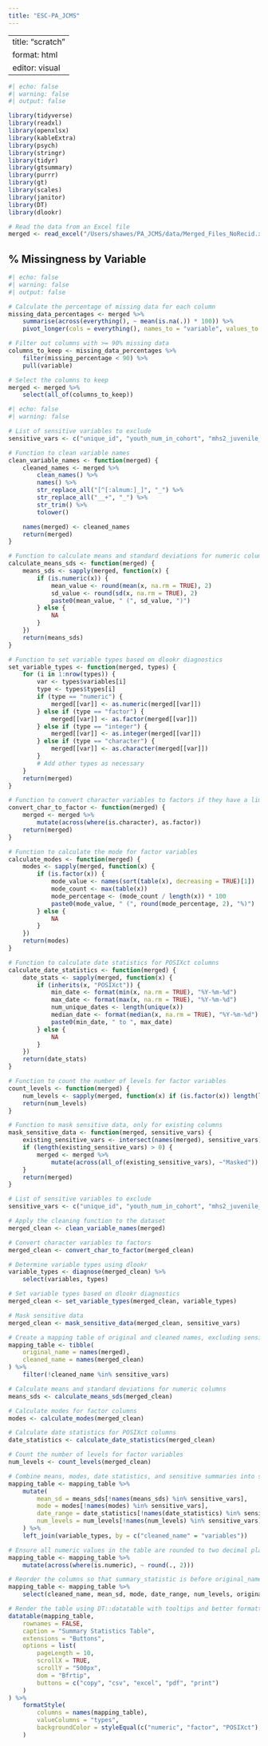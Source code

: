 ```yaml
---
title: "ESC-PA_JCMS"
---
```


---
title: "scratch"
format: html
editor: visual
---


```r
#| echo: false
#| warning: false
#| output: false

library(tidyverse)
library(readxl)
library(openxlsx)
library(kableExtra)
library(psych)
library(stringr)
library(tidyr)
library(gtsummary)
library(purrr)
library(gt)
library(scales)
library(janitor)
library(DT)
library(dlookr)

# Read the data from an Excel file
merged <- read_excel("/Users/shawes/PA_JCMS/data/Merged_Files_NoRecid.xlsx")

```

## % Missingness by Variable
```r
#| echo: false
#| warning: false
#| output: false

# Calculate the percentage of missing data for each column
missing_data_percentages <- merged %>%
    summarise(across(everything(), ~ mean(is.na(.)) * 100)) %>%
    pivot_longer(cols = everything(), names_to = "variable", values_to = "missing_percentage")

# Filter out columns with >= 90% missing data
columns_to_keep <- missing_data_percentages %>%
    filter(missing_percentage < 90) %>%
    pull(variable)

# Select the columns to keep
merged <- merged %>%
    select(all_of(columns_to_keep))


```

```r
#| echo: false
#| warning: false

# List of sensitive variables to exclude
sensitive_vars <- c("unique_id", "youth_num_in_cohort", "mhs2_juvenile_id", "dob", "assessment_po")

# Function to clean variable names
clean_variable_names <- function(merged) {
    cleaned_names <- merged %>%
        clean_names() %>%
        names() %>%
        str_replace_all("[^[:alnum:]_]", "_") %>%
        str_replace_all("__+", "_") %>%
        str_trim() %>%
        tolower()

    names(merged) <- cleaned_names
    return(merged)
}

# Function to calculate means and standard deviations for numeric columns
calculate_means_sds <- function(merged) {
    means_sds <- sapply(merged, function(x) {
        if (is.numeric(x)) {
            mean_value <- round(mean(x, na.rm = TRUE), 2)
            sd_value <- round(sd(x, na.rm = TRUE), 2)
            paste0(mean_value, " (", sd_value, ")")
        } else {
            NA
        }
    })
    return(means_sds)
}

# Function to set variable types based on dlookr diagnostics
set_variable_types <- function(merged, types) {
    for (i in 1:nrow(types)) {
        var <- types$variables[i]
        type <- types$types[i]
        if (type == "numeric") {
            merged[[var]] <- as.numeric(merged[[var]])
        } else if (type == "factor") {
            merged[[var]] <- as.factor(merged[[var]])
        } else if (type == "integer") {
            merged[[var]] <- as.integer(merged[[var]])
        } else if (type == "character") {
            merged[[var]] <- as.character(merged[[var]])
        }
        # Add other types as necessary
    }
    return(merged)
}

# Function to convert character variables to factors if they have a limited number of unique values
convert_char_to_factor <- function(merged) {
    merged <- merged %>%
        mutate(across(where(is.character), as.factor))
    return(merged)
}

# Function to calculate the mode for factor variables
calculate_modes <- function(merged) {
    modes <- sapply(merged, function(x) {
        if (is.factor(x)) {
            mode_value <- names(sort(table(x), decreasing = TRUE)[1])
            mode_count <- max(table(x))
            mode_percentage <- (mode_count / length(x)) * 100
            paste0(mode_value, " (", round(mode_percentage, 2), "%)")
        } else {
            NA
        }
    })
    return(modes)
}

# Function to calculate date statistics for POSIXct columns
calculate_date_statistics <- function(merged) {
    date_stats <- sapply(merged, function(x) {
        if (inherits(x, "POSIXct")) {
            min_date <- format(min(x, na.rm = TRUE), "%Y-%m-%d")
            max_date <- format(max(x, na.rm = TRUE), "%Y-%m-%d")
            num_unique_dates <- length(unique(x))
            median_date <- format(median(x, na.rm = TRUE), "%Y-%m-%d")
            paste0(min_date, " to ", max_date)
        } else {
            NA
        }
    })
    return(date_stats)
}

# Function to count the number of levels for factor variables
count_levels <- function(merged) {
    num_levels <- sapply(merged, function(x) if (is.factor(x)) length(levels(x)) else NA)
    return(num_levels)
}

# Function to mask sensitive data, only for existing columns
mask_sensitive_data <- function(merged, sensitive_vars) {
    existing_sensitive_vars <- intersect(names(merged), sensitive_vars)
    if (length(existing_sensitive_vars) > 0) {
        merged <- merged %>%
            mutate(across(all_of(existing_sensitive_vars), ~"Masked"))
    }
    return(merged)
}

# List of sensitive variables to exclude
sensitive_vars <- c("unique_id", "youth_num_in_cohort", "mhs2_juvenile_id", "dob", "assessment_po")

# Apply the cleaning function to the dataset
merged_clean <- clean_variable_names(merged)

# Convert character variables to factors
merged_clean <- convert_char_to_factor(merged_clean)

# Determine variable types using dlookr
variable_types <- diagnose(merged_clean) %>%
    select(variables, types)

# Set variable types based on dlookr diagnostics
merged_clean <- set_variable_types(merged_clean, variable_types)

# Mask sensitive data
merged_clean <- mask_sensitive_data(merged_clean, sensitive_vars)

# Create a mapping table of original and cleaned names, excluding sensitive variables
mapping_table <- tibble(
    original_name = names(merged),
    cleaned_name = names(merged_clean)
) %>%
    filter(!cleaned_name %in% sensitive_vars)

# Calculate means and standard deviations for numeric columns
means_sds <- calculate_means_sds(merged_clean)

# Calculate modes for factor columns
modes <- calculate_modes(merged_clean)

# Calculate date statistics for POSIXct columns
date_statistics <- calculate_date_statistics(merged_clean)

# Count the number of levels for factor variables
num_levels <- count_levels(merged_clean)

# Combine means, modes, date statistics, and sensitive summaries into separate columns
mapping_table <- mapping_table %>%
    mutate(
        mean_sd = means_sds[!names(means_sds) %in% sensitive_vars],
        mode = modes[!names(modes) %in% sensitive_vars],
        date_range = date_statistics[!names(date_statistics) %in% sensitive_vars],
        num_levels = num_levels[!names(num_levels) %in% sensitive_vars]
    ) %>%
    left_join(variable_types, by = c("cleaned_name" = "variables"))

# Ensure all numeric values in the table are rounded to two decimal places
mapping_table <- mapping_table %>%
    mutate(across(where(is.numeric), ~ round(., 2)))

# Reorder the columns so that summary_statistic is before original_name
mapping_table <- mapping_table %>%
    select(cleaned_name, mean_sd, mode, date_range, num_levels, original_name, types)

# Render the table using DT::datatable with tooltips and better formatting
datatable(mapping_table,
    rownames = FALSE,
    caption = "Summary Statistics Table",
    extensions = "Buttons",
    options = list(
        pageLength = 10,
        scrollX = TRUE,
        scrollY = "500px",
        dom = "Bfrtip",
        buttons = c("copy", "csv", "excel", "pdf", "print")
    )
) %>%
    formatStyle(
        columns = names(mapping_table),
        valueColumns = "types",
        backgroundColor = styleEqual(c("numeric", "factor", "POSIXct"), c("lightblue", "lightgreen", "lightpink"))
    )


```

<!-- ```{r}
#| echo: false
#| warning: false
#| execution: false

# Split the data based on the levels of the 'setting' variable
data_C <- merged_clean %>% filter(setting == "C")
data_R <- merged_clean %>% filter(setting == "R")

# Function to perform t-tests for continuous variables
perform_t_tests <- function(data) {
    continuous_vars <- data %>%
        select_if(is.numeric) %>%
        names()
    t_test_results <- lapply(continuous_vars, function(var) {
        t.test(data[[var]] ~ data$setting)
    })
    names(t_test_results) <- continuous_vars
    return(t_test_results)
}

# Function to perform chi-square tests for categorical variables
perform_chi_square_tests <- function(data) {
    categorical_vars <- data %>%
        select_if(is.factor) %>%
        names()
    chi_square_results <- lapply(categorical_vars, function(var) {
        table_var <- table(data[[var]], data$setting)
        chisq.test(table_var)
    })
    names(chi_square_results) <- categorical_vars
    return(chi_square_results)
}

# Perform t-tests for continuous variables
t_test_results <- perform_t_tests(merged_clean)
# print("T-test Results for Continuous Variables")
# t_test_results

# Perform chi-square tests for categorical variables
chi_square_results <- perform_chi_square_tests(merged_clean)
# print("Chi-square Test Results for Categorical Variables")
# chi_square_results

# Create a summary table for both settings
summary_table <- tbl_summary(
    data = merged,
    by = setting,
    missing = "no",
    statistic = list(
        all_continuous() ~ "{mean} ({sd})",
        all_categorical() ~ "{n} ({p}%)"
    )
) %>%
    add_p() %>%
    bold_labels() %>%
    modify_header(label ~ "**Variable**") %>%
    modify_caption("**Table 1: Descriptive Statistics by Setting**") %>%
    modify_footnote(
        all_stat_cols() ~ "Mean (SD) for continuous variables, N (%) for categorical variables"
    )

# Convert the gtsummary table to a data frame
summary_table_df <- as_tibble(summary_table, col_labels = TRUE)

# Render the table using DT
datatable(
    summary_table_df,
    extensions = "Buttons",
    options = list(
        dom = "Bfrtip",
        buttons = c("copy", "csv", "excel", "pdf", "print"),
        pageLength = 5,
        autoWidth = TRUE,
        columnDefs = list(list(width = "200px", targets = 1))
    )
) %>% formatStyle(
    "**p-value**",
    target = "row",
    backgroundColor = styleInterval(0.05, c("white", "yellow"))
)

# Print summary table with p-values
# print(summary_table)

# Save summary table to an HTML file
# gtsave(summary_table, "summary_table.html")

``` -->








 












